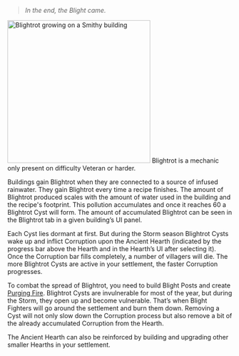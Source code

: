 <blockquote>
''In the end, the Blight came.''
</blockquote>

[[File:Wiki Blightrot.png|thumb|320px|Blightrot growing on a Smithy building]]
Blightrot is a mechanic only present on difficulty Veteran or harder.

Buildings gain Blightrot when they are connected to a source of infused rainwater. They gain Blightrot every time a recipe finishes. The amount of Blightrot produced scales with the amount of water used in the building and the recipe's footprint. This pollution accumulates and once it reaches 60 a Blightrot Cyst will form. The amount of accumulated Blightrot can be seen in the Blightrot tab in a given building’s UI panel.

Each Cyst lies dormant at first. But during the Storm season Blightrot Cysts wake up and inflict Corruption upon the Ancient Hearth (indicated by the progress bar above the Hearth and in the Hearth’s UI after selecting it). Once the Corruption bar fills completely, a number of villagers will die. The more Blightrot Cysts are active in your settlement, the faster Corruption progresses.

To combat the spread of Blightrot, you need to build Blight Posts and create [[Purging Fire]]. Blightrot Cysts are invulnerable for most of the year, but during the Storm, they open up and become vulnerable. That’s when Blight Fighters will go around the settlement and burn them down. Removing a Cyst will not only slow down the Corruption process but also remove a bit of the already accumulated Corruption from the Hearth.

The Ancient Hearth can also be reinforced by building and upgrading other smaller Hearths in your settlement.
